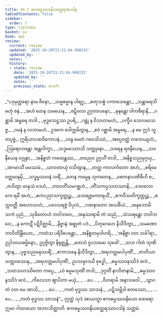 ```yaml
---
title: 43.7 ဧကဓမ္မဿဝနိယတ္ထေရအပဒါန
tableOfContents: false
sidebar:
  order: 7
type: tipitaka
basket: su
book: ap1
review:
  current: review
  updated: '2025-10-20T21:21:04.998232'
  updated_by: ''
  notes: ''
  history:
  - state: review
    date: '2025-10-20T21:21:04.998232'
    updated_by: ''
    notes: ''
    previous_state: draft
---
```



<DynamicBreadcrumb />


<ReviewStatus review={frontmatter.review} showDetails={true} />

<HypothesisAnnotation frontmatter={frontmatter} />

<Division number="88" book="ap1" e="ch" v="20" p="436">

<Paragraph number="5569" type="verses" book="ap1">
_“ပဒုမုတ္တရော နာမ ဇိနော,_  
_သဗ္ဗဓမ္မာန ပါရဂူ;_  
_စတုသစ္စံ ပကာသေန္တော,_  
_သန္တာရေသိ ဗဟုံ ဇနံ._  

</Paragraph>

</Division>
<Division number="89" book="ap1" e="ch" v="20" p="436">

<Paragraph number="5570" type="verses" book="ap1">
_အဟံ တေန သမယေန,_  
_ဇဋိလော ဥဂ္ဂတာပနော;_  
_ဓုနန္တော ဝါကစီရာနိ,_  
_ဂစ္ဆာမိ အမ္ဗရေ တဒါ._  

</Paragraph>

</Division>
<Division number="90" book="ap1" e="ch" v="20" p="436">

<Paragraph number="5571" type="verses" book="ap1">
_ဗုဒ္ဓသေဋ္ဌဿ ဥပရိ,_  
_ဂန္တုံ န ဝိသဟာမဟံ;_  
_ပက္ခီဝ သေလမာသဇ္ဇ,_  
_ဂမနံ န လဘာမဟံ._  

</Paragraph>

</Division>
<Division number="91" book="ap1" e="ch" v="20" p="436">

<Paragraph number="5572" book="ap1">
ဥဒကေ ဝေါက္ကမိတွာန,_  
_ဧဝံ ဂစ္ဆာမိ အမ္ဗရေ;_  
_န မေ ဣဒံ ဘူတပုဗ္ဗံ,_  
ဣရိယာပထဝိကောပနံ._  

</Paragraph>

</Division>
<Division number="92" book="ap1" e="ch" v="20" p="436">

<Paragraph number="5573" type="verses" book="ap1">
_ဟန္ဒ မေတံ ဂဝေသိဿံ,_  
_အပ္ပေဝတ္ထံ လဘေယျဟံ;_  
_ဩရောဟန္တော အန္တလိက္ခာ,_  
_သဒ္ဒမဿောသိ သတ္ထုနော._  

</Paragraph>

</Division>
<Division number="93" book="ap1" e="ch" v="20" p="436">

<Paragraph number="5574" type="verses" book="ap1">
_သရေန ရဇနီယေန,_  
_သဝနီယေန ဝဂ္ဂုနာ;_  
_အနိစ္စတံ ကထေန္တဿ,_  
_တညေဝ ဥဂ္ဂဟိံ တဒါ;_  
_အနိစ္စသညမုဂ္ဂယှ,_  
_အဂမာသိံ မမဿမံ._  

</Paragraph>

</Division>
<Division number="94" book="ap1" e="ch" v="20" p="436">

<Paragraph number="5575" type="verses" book="ap1">
_ယာဝတာယုံ ဝသိတွာန,_  
_တတ္ထ ကာလင်္ကတော အဟံ;_  
_စရိမေ ဝတ္တမာနမှိ,_  
_သဒ္ဓမ္မဿဝနံ သရိံ._  

</Paragraph>

</Division>
<Division number="95" book="ap1" e="ch" v="20" p="436">

<Paragraph number="5576" type="verses" book="ap1">
_တေန ကမ္မေန သုကတေန,_  
_စေတနာပဏိဓီဟိ စ;_  
_ဇဟိတွာ မာနုသံ ဒေဟံ,_  
_တာဝတိံသမဂစ္ဆဟံ._  

</Paragraph>

</Division>
<Division number="96" book="ap1" e="ch" v="20" p="436">

<Paragraph number="5577" type="verses" book="ap1">
_တိံသကပ္ပသဟဿာနိ,_  
_ဒေဝလောကေ ရမိံ အဟံ;_  
_ဧကပညာသက္ခတ္တုဉ္စ,_  
_ဒေဝရဇ္ဇမကာရယိံ._  

</Paragraph>

</Division>
<Division number="97" book="ap1" e="ch" v="20" p="437">

<Paragraph number="5578" type="verses" book="ap1">
_ဧကဝီသတိက္ခတ္တုဉ္စ,_  
_စက္ကဝတ္တီ အဟောသဟံ;_  
_ပဒေသရဇ္ဇံ ဝိပုလံ,_  
_ဂဏနာတော အသင်္ခိယံ._  

</Paragraph>

</Division>
<Division number="98" book="ap1" e="ch" v="20" p="437">

<Paragraph number="5579" type="verses" book="ap1">
_အနုဘောမိ သကံ ပုညံ,_  
_သုခိတောဟံ ဘဝါဘဝေ;_  
_အနုဿရာမိ တံ သညံ,_  
_သံသရန္တော ဘဝါဘဝေ;_  
_န ကောဋိံ ပဋိဝိဇ္ဈာမိ,_  
_နိဗ္ဗာနံ အစ္စုတံ ပဒံ._  

</Paragraph>

</Division>
<Division number="99" book="ap1" e="ch" v="20" p="437">

<Paragraph number="5580" type="verses" book="ap1">
_ပိတုဂေဟေ နိသီဒိတွာ,_  
_သမဏော ဘာဝိတိန္ဒြိယော;_  
_ကထံသ ပရိဒီပေန္တော,_  
_အနိစ္စတမုဒါဟရိ._  

</Paragraph>

</Division>
<Division number="100" book="ap1" e="ch" v="20" p="437">

<Paragraph number="5581" book="ap1">
_‘အနိစ္စာ ဝတ သင်္ခါရာ,_  
ဥပ္ပါဒဝယဓမ္မိနော;_  
ဥပ္ပဇ္ဇိတွာ နိရုဇ္ဈန္တိ,_  
_တေသံ ဝူပသမော သုခေါ’._  

</Paragraph>

</Division>
<Division number="101" book="ap1" e="ch" v="20" p="437">

<Paragraph number="5582" type="verses" book="ap1">
_သဟ ဂါထံ သုဏိတွာန,_  
_ပုဗ္ဗသညမနုဿရိံ;_  
_ဧကာသနေ နိသီဒိတွာ,_  
_အရဟတ္တမပါပုဏိံ._  

</Paragraph>

</Division>
<Division number="102" book="ap1" e="ch" v="20" p="437">

<Paragraph number="5583" type="verses" book="ap1">
_<Emphasis>ဇာတိယာ သတ္တဝဿေန</Emphasis>,_  
_အရဟတ္တမပါပုဏိံ;_  
ဥပသမ္ပာဒယီ ဗုဒ္ဓေါ,_  
_ဓမ္မဿဝနဿိဒံ ဖလံ._  

</Paragraph>

</Division>
<Division number="103" book="ap1" e="ch" v="20" p="437">

<Paragraph number="5584" type="verses" book="ap1">
_သတသဟဿိတော ကပ္ပေ,_  
_ယံ ဓမ္မမသုဏိံ တဒါ;_  
_ဒုဂ္ဂတိံ နာဘိဇာနာမိ,_  
_ဓမ္မဿဝနဿိဒံ ဖလံ._  

</Paragraph>

</Division>
<Division number="104" book="ap1" e="ch" v="20" p="437">

<Paragraph number="5585" type="verses" book="ap1">
_ကိလေသာ ဈာပိတာ မယှံ,_  
_ …ပေ… _  
_ဝိဟရာမိ အနာသဝေါ._  

</Paragraph>

</Division>
<Division number="105" book="ap1" e="ch" v="20" p="437">

<Paragraph number="5586" type="verses" book="ap1">
_သွာဂတံ ဝတ မေ အာသိ,_  
_ …ပေ… _  
_ကတံ ဗုဒ္ဓဿ သာသနံ._  

</Paragraph>

</Division>
<Division number="106" book="ap1" e="ch" v="20" p="437">

<Paragraph number="5587" type="verses" book="ap1">
_ပဋိသမ္ဘိဒါ စတဿော,_  
_ …ပေ… _  
_ကတံ ဗုဒ္ဓဿ သာသနံ”._  

</Paragraph>

<Paragraph number="5588" book="ap1">
ဣတ္ထံ သုဒံ အာယသ္မာ ဧကဓမ္မဿဝနိယော ထေရော ဣမာ ဂါထာယော အဘာသိတ္ထာတိ.

</Paragraph>
</Division>

<Paragraph number="5589" type="center" book="ap1">
ဧကဓမ္မဿဝနိယတ္ထေရဿာပဒါနံ သတ္တမံ.
</Paragraph>